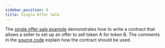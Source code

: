 ```yaml
---
sidebar_position: 6
title: Single Offer Sale
---
```


The [single offer sale example] demonstrates how to write a contract that allows
a seller to set up an offer to sell token A for token B. The comments in the
[source code] explain how the contract should be used.

[single offer sale example]: https://github.com/stellar/soroban-examples/tree/main/single_offer
[source code]: https://github.com/stellar/soroban-examples/blob/main/single_offer/src/lib.rs#L131
